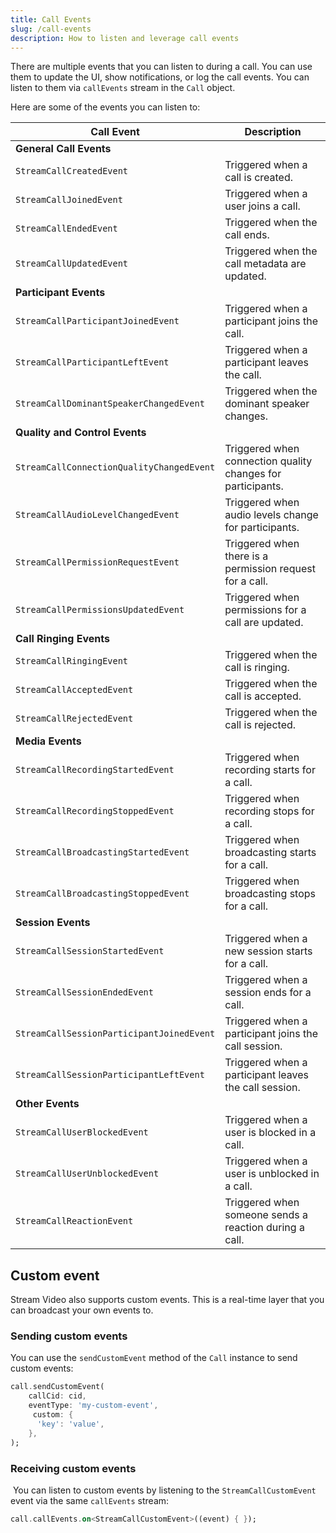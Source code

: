 ```yaml
---
title: Call Events
slug: /call-events
description: How to listen and leverage call events
---
```


There are multiple events that you can listen to during a call. You can use them to update the UI, show notifications, or log the call events. You can listen to them via `callEvents` stream in the `Call` object.

Here are some of the events you can listen to:


| Call Event                                    | Description                                           |
| --------------------------------------------- | ----------------------------------------------------- |
| **General Call Events**                       |                                                       |
| `StreamCallCreatedEvent`                      | Triggered when a call is created.                     |
| `StreamCallJoinedEvent`                       | Triggered when a user joins a call.                   |
| `StreamCallEndedEvent`                        | Triggered when the call ends.                         |
| `StreamCallUpdatedEvent`                      | Triggered when the call metadata are updated.         |
| **Participant Events**                        |                                                       |
| `StreamCallParticipantJoinedEvent`            | Triggered when a participant joins the call.          |
| `StreamCallParticipantLeftEvent`              | Triggered when a participant leaves the call.         |
| `StreamCallDominantSpeakerChangedEvent`       | Triggered when the dominant speaker changes.          |
| **Quality and Control Events**                |                                                       |
| `StreamCallConnectionQualityChangedEvent`     | Triggered when connection quality changes for participants. |
| `StreamCallAudioLevelChangedEvent`            | Triggered when audio levels change for participants.  |
| `StreamCallPermissionRequestEvent`            | Triggered when there is a permission request for a call. |
| `StreamCallPermissionsUpdatedEvent`           | Triggered when permissions for a call are updated.    |
| **Call Ringing Events**                       |                                                       |
| `StreamCallRingingEvent`                      | Triggered when the call is ringing.                   |
| `StreamCallAcceptedEvent`                     | Triggered when the call is accepted.                  |
| `StreamCallRejectedEvent`                     | Triggered when the call is rejected.                  |
| **Media Events**                              |                                                       |
| `StreamCallRecordingStartedEvent`             | Triggered when recording starts for a call.           |
| `StreamCallRecordingStoppedEvent`             | Triggered when recording stops for a call.            |
| `StreamCallBroadcastingStartedEvent`          | Triggered when broadcasting starts for a call.        |
| `StreamCallBroadcastingStoppedEvent`          | Triggered when broadcasting stops for a call.         |
| **Session Events**                            |                                                       |
| `StreamCallSessionStartedEvent`               | Triggered when a new session starts for a call.       |
| `StreamCallSessionEndedEvent`                 | Triggered when a session ends for a call.             |
| `StreamCallSessionParticipantJoinedEvent`     | Triggered when a participant joins the call session.  |
| `StreamCallSessionParticipantLeftEvent`       | Triggered when a participant leaves the call session. |
| **Other Events**                              |                                                       |
| `StreamCallUserBlockedEvent`                  | Triggered when a user is blocked in a call.           |
| `StreamCallUserUnblockedEvent`                | Triggered when a user is unblocked in a call.         |
| `StreamCallReactionEvent`                     | Triggered when someone sends a reaction during a call.|

## Custom event

Stream Video also supports custom events. This is a real-time layer that you can broadcast your own events to.

### Sending custom events

You can use the `sendCustomEvent` method of the `Call` instance to send custom events:

```dart
call.sendCustomEvent(
    callCid: cid, 
    eventType: 'my-custom-event',
     custom: {
      'key': 'value',
    },
);
```

### Receiving custom events
​
You can listen to custom events by listening to the `StreamCallCustomEvent` event via the same `callEvents` stream:

```dart
call.callEvents.on<StreamCallCustomEvent>((event) { });
```
